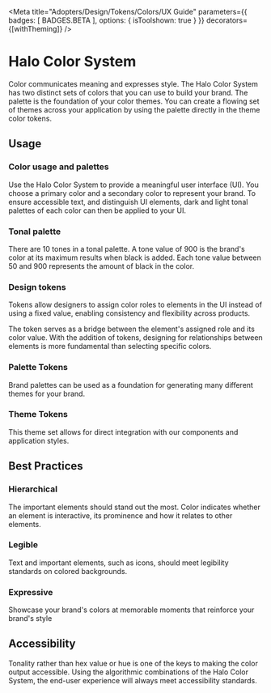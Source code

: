 
<Meta title="Adopters/Design/Tokens/Colors/UX Guide" parameters={{ badges: [ BADGES.BETA ], options: { isToolshown: true } }} decorators={[withTheming]} />

<style>{`
    .colors__code__example {
        max-width: 250px;
    }
`}</style>

# Halo Color System

Color communicates meaning and expresses style. The Halo Color System has two distinct sets of colors that you can use to build your brand. The palette is the foundation of your color themes. You can create a flowing set of themes across your application by using the palette directly in the theme color tokens.

## Usage

### Color usage and palettes

Use the Halo Color System to provide a meaningful user interface (UI). You choose a primary color and a secondary color to represent your brand. To ensure accessible text, and distinguish UI elements, dark and light tonal palettes of each color can then be applied to your UI.

### Tonal palette

There are 10 tones in a tonal palette. A tone value of 900 is the brand's color at its maximum results when black is added. Each tone value between 50 and 900 represents the amount of black in the color.

### Design tokens

Tokens allow designers to assign color roles to elements in the UI instead of using a fixed value, enabling consistency and flexibility across products.

The token serves as a bridge between the element's assigned role and its color value. With the addition of tokens, designing for relationships between elements is more fundamental than selecting specific colors.

### Palette Tokens

Brand palettes can be used as a foundation for generating many different themes for your brand.

### Theme Tokens

This theme set allows for direct integration with our components and application styles.

## Best Practices

### Hierarchical

The important elements should stand out the most. Color indicates whether an element is interactive, its prominence and how it relates to other elements.

### Legible

Text and important elements, such as icons, should meet legibility standards on colored backgrounds.

### Expressive

Showcase your brand's colors at memorable moments that reinforce your brand's style

## Accessibility

Tonality rather than hex value or hue is one of the keys to making the color output accessible. Using the algorithmic combinations of the Halo Color System, the end-user experience will always meet accessibility standards.
